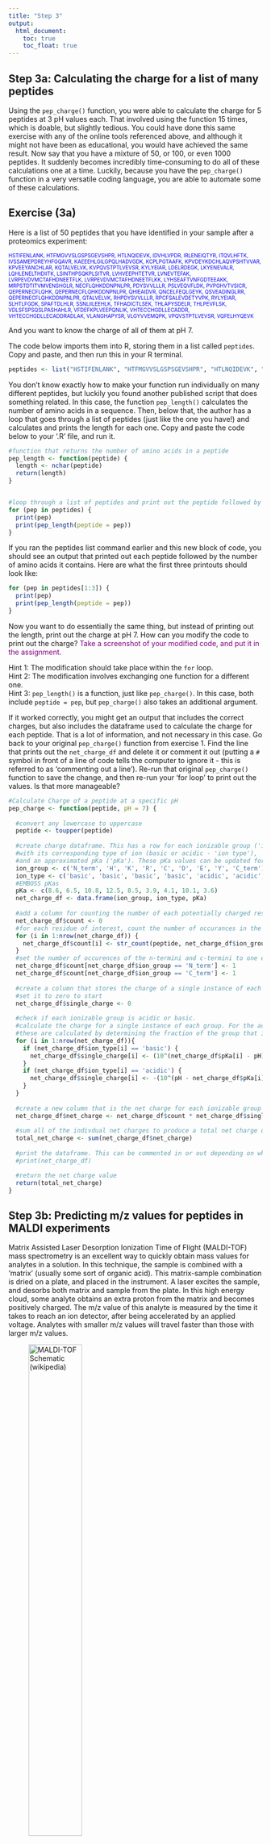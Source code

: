 ```yaml
---
title: "Step 3"
output:
  html_document:
    toc: true
    toc_float: true
---
```


## Step 3a: Calculating the charge for a list of many peptides
Using the `pep_charge()` function, you were able to calculate the charge for 5 peptides at 3 pH values each. That involved using the function 15 times, which is doable, but slightly tedious. You could have done this same exercise with any of the online tools referenced above, and although it might not have been as educational, you would have achieved the same result. Now say that you have a mixture of 50, or 100, or even 1000 peptides. It suddenly becomes incredibly time-consuming to do all of these calculations one at a time. Luckily, because you have the `pep_charge()` function in a very versatile coding language, you are able to automate some of these calculations.  

## Exercise (3a)
Here is a list of 50 peptides that you have identified in your sample after a proteomics experiment:  

<font size="1" color="blue">HSTIFENLANK, HTFMGVVSLGSPSGEVSHPR, HTLNQIDEVK, IDVHLVPDR, IRLENEIQTYR, ITQVLHFTK, IVSSAMEPDREYHFGQAVR, KAEEEHLGILGPQLHADVGDK, KCPLPGTAAFK, KPVDEYKDCHLAQVPSHTVVAR, KPVEEYANCHLAR, KQTALVELVK, KVPQVSTPTLVEVSR, KYLYEIAR, LDELRDEGK, LKYENEVALR, LQHLENELTHDIITK, LSINTHPSQKPLSITVR, LVHVEEPHTETVR, LVNEVTEFAK, LVRPEVDVMCTAFHDNEETFLK, LVRPEVDVMCTAFHDNEETFLKK, LYHSEAFTVNFGDTEEAKK, MRPSTDTITVMVENSHGLR, NECFLQHKDDNPNLPR, PDYSVVLLLR, PSLVEQVFLDK, PVPGHVTVSICR, QEPERNECFLQHK, QEPERNECFLQHKDDNPNLPR, QHIEAIDVR, QNCELFEQLGEYK, QSVEADINGLRR, QEPERNECFLQHKDDNPNLPR, QTALVELVK, RHPDYSVVLLLR, RPCFSALEVDETYVPK, RYLYEIAR, SLHTLFGDK, SPAFTDLHLR, SSNLIILEEHLK, TFHADICTLSEK, THLAPYSDELR, THLPEVFLSK, VDLSFSPSQSLPASHAHLR, VFDEFKPLVEEPQNLIK, VHTECCHGDLLECADDR, VHTECCHGDLLECADDRADLAK, VLANGHAPYSR, VLGYVVEMQPK, VPQVSTPTLVEVSR, VQFELHYQEVK</font>  

And you want to know the charge of all of them at pH 7.

The code below imports them into R, storing them in a list called `peptides`. Copy and paste, and then run this in your R terminal.
```r
peptides <- list("HSTIFENLANK", "HTFMGVVSLGSPSGEVSHPR", "HTLNQIDEVK", "IDVHLVPDR", "IRLENEIQTYR", "ITQVLHFTK", "IVSSAMEPDREYHFGQAVR", "KAEEEHLGILGPQLHADVGDK", "KCPLPGTAAFK", "KPVDEYKDCHLAQVPSHTVVAR", "KPVEEYANCHLAR", "KQTALVELVK", "KVPQVSTPTLVEVSR", "KYLYEIAR", "LDELRDEGK", "LKYENEVALR", "LQHLENELTHDIITK", "LSINTHPSQKPLSITVR", "LVHVEEPHTETVR", "LVNEVTEFAK", "LVRPEVDVMCTAFHDNEETFLK", "LVRPEVDVMCTAFHDNEETFLKK", "LYHSEAFTVNFGDTEEAKK", "MRPSTDTITVMVENSHGLR", "NECFLQHKDDNPNLPR", "PDYSVVLLLR", "PSLVEQVFLDK", "PVPGHVTVSICR", "QEPERNECFLQHK", "QEPERNECFLQHKDDNPNLPR", "QHIEAIDVR", "QNCELFEQLGEYK", "QSVEADINGLRR", "QEPERNECFLQHKDDNPNLPR", "QTALVELVK", "RHPDYSVVLLLR", "RPCFSALEVDETYVPK", "RYLYEIAR", "SLHTLFGDK", "SPAFTDLHLR", "SSNLIILEEHLK", "TFHADICTLSEK", "THLAPYSDELR", "THLPEVFLSK", "VDLSFSPSQSLPASHAHLR", "VFDEFKPLVEEPQNLIK", "VHTECCHGDLLECADDR", "VHTECCHGDLLECADDRADLAK", "VLANGHAPYSR", "VLGYVVEMQPK", "VPQVSTPTLVEVSR", "VQFELHYQEVK")
```

You don't know exactly how to make your function run individually on many different peptides, but luckily you found another published script that does something related. In this case, the function `pep_length()` calculates the number of amino acids in a sequence. Then, below that, the author has a loop that goes through a list of peptides (just like the one you have!) and calculates and prints the length for each one. Copy and paste the code below to your '.R' file, and run it.
```r
#function that returns the number of amino acids in a peptide
pep_length <- function(peptide) {
  length <- nchar(peptide)
  return(length)
}


#loop through a list of peptides and print out the peptide followed by the number of amino acids
for (pep in peptides) {
  print(pep)
  print(pep_length(peptide = pep))
}
```
If you ran the peptides list command earlier and this new block of code, you should see an output that printed out each peptide followed by the number of amino acids it contains. Here are what the first three printouts should look like: 
```r
for (pep in peptides[1:3]) {
  print(pep)
  print(pep_length(peptide = pep))
}

```
Now you want to do essentially the same thing, but instead of printing out the length, print out the charge at pH 7. How can you modify the code to print out the charge? <font color="purple">Take a screenshot of your modified code, and put it in the assignment.</font>

Hint 1: The modification should take place within the `for` loop.  
Hint 2: The modification involves exchanging one function for a different one.  
Hint 3: `pep_length()` is a function, just like `pep_charge()`. In this case, both include `peptide = pep`, but `pep_charge()` also takes an additional argument.

If it worked correctly, you might get an output that includes the correct charges, but also includes the dataframe used to calculate the charge for each peptide. That is a lot of information, and not necessary in this case. Go back to your original `pep_charge()` function from exercise 1. Find the line that prints out the `net_charge_df` and delete it or comment it out (putting a `#` symbol in front of a line of code tells the computer to ignore it - this is referred to as 'commenting out a line'). Re-run that original `pep_charge()` function to save the change, and then re-run your 'for loop' to print out the values. Is that more manageable?  
```r
#Calculate Charge of a peptide at a specific pH
pep_charge <- function(peptide, pH = 7) {
  
  #convert any lowercase to uppercase
  peptide <- toupper(peptide)
  
  #create charge dataframe. This has a row for each ionizable group ('ion group'),
  #with its corresponding type of ion (basic or acidic - 'ion type'),
  #and an approximated pKa ('pKa'). These pKa values can be updated for different situations
  ion_group <- c('N_term', 'H', 'K', 'R', 'C', 'D', 'E', 'Y', 'C_term')
  ion_type <- c('basic', 'basic', 'basic', 'basic', 'acidic', 'acidic', 'acidic', 'acidic', 'acidic')
  #EMBOSS pKas
  pKa <- c(8.6, 6.5, 10.8, 12.5, 8.5, 3.9, 4.1, 10.1, 3.6)
  net_charge_df <- data.frame(ion_group, ion_type, pKa)
  
  #add a column for counting the number of each potentially charged residue, set at 0 to start
  net_charge_df$count <- 0
  #for each residue of interest, count the number of occurances in the peptide
  for (i in 1:nrow(net_charge_df)) {
    net_charge_df$count[i] <- str_count(peptide, net_charge_df$ion_group[i])
  }
  #set the number of occurences of the n-termini and c-termini to one each
  net_charge_df$count[net_charge_df$ion_group == 'N_term'] <- 1
  net_charge_df$count[net_charge_df$ion_group == 'C_term'] <- 1
  
  #create a column that stores the charge of a single instance of each ionizable group at the given pH.
  #set it to zero to start
  net_charge_df$single_charge <- 0
  
  #check if each ionizable group is acidic or basic.
  #calculate the charge for a single instance of each group. For the acidic groups, this charge will be negative (lost a proton)
  #these are calculated by determining the fraction of the group that is protanated vs. not protanated using the supplied pH and pKa values
  for (i in 1:nrow(net_charge_df)){
    if (net_charge_df$ion_type[i] == 'basic') {
      net_charge_df$single_charge[i] <- (10^(net_charge_df$pKa[i] - pH))/((10^(net_charge_df$pKa[i] - pH)) + 1)
    }
    if (net_charge_df$ion_type[i] == 'acidic') {
      net_charge_df$single_charge[i] <- -(10^(pH - net_charge_df$pKa[i]))/((10^(pH - net_charge_df$pKa[i])) + 1)
    }
  }
  
  #create a new column that is the net charge for each ionizable group (simply the charge of one instance * number of instances)
  net_charge_df$net_charge <- net_charge_df$count * net_charge_df$single_charge
  
  #sum all of the indivdual net charges to produce a total net charge of the peptide.
  total_net_charge <- sum(net_charge_df$net_charge)
  
  #print the dataframe. This can be commented in or out depending on whether this information is wanted
  #print(net_charge_df)

  #return the net charge value
  return(total_net_charge)
}

```
## Step 3b: Predicting m/z values for peptides in MALDI experiments
Matrix Assisted Laser Desorption Ionization Time of Flight (MALDI-TOF) mass spectrometry is an excellent way to quickly obtain mass values for analytes in a solution. In this technique, the sample is combined with a 'matrix' (usually some sort of organic acid). This matrix-sample combination is dried on a plate, and placed in the instrument. A laser excites the sample, and desorbs both matrix and sample from the plate. In this high energy cloud, some analyte obtains an extra proton from the matrix and becomes positively charged. The m/z value of this analyte is measured by the time it takes to reach an ion detector, after being accelerated by an applied voltage. Analytes with smaller m/z values will travel faster than those with larger m/z values.

![*MALDI-TOF Schematic (wikipedia)*](MALDI_TOF_EN.png){width=50%}  

## Exercise (3b)
You run each of the fractions from exercise 2 on a MALDI-TOF instrument, and obtain mass spectra, which show signal at specific m/z values. You want to calculate the expected m/z values for each of your peptides to see if they are present. Luckily, you find 2 more helpful published R functions. The first takes a peptide, and returns the mass of the peptide in Daltons. The second takes a mass and a charge value and returns a m/z. Copy and paste both of these functions into R and run them.
```r
#calculate peptide mass
#create_dictionary. Each one letter code corresponds to a mass value. Must be run before the function
one_letter <- c('A','R','N','D','C','E','Q','G','H','I','L','K','M','F','P','S','T','W','Y','V')
masses <- list(71.03711381, 156.1011111, 114.0429275, 115.0269431, 103.0091845, 129.0425931, 128.0585775,
               57.02146374, 137.0589119, 113.084064, 113.084064, 128.0949631, 131.0404846, 147.0684139,
               97.05276388, 87.03202844, 101.0476785, 186.079313, 163.0633286, 99.06841395)
names(masses) <- one_letter

#the function to calculate the mass
pep_mass <- function(peptide){
  
  #convert the string to uppercase
  peptide <- toupper(peptide)
  
  #split the peptide into individual letters. [[1]] is required to select the individual values as opposed to a list
  splitpep <- strsplit(peptide,'')[[1]]
  
  #create a variable to store the mass. Set it to 0 to start
  total_mass <- 0.0
  
  #loop through each residue ('AA' in this case) in the peptide
  #first ensure that it is within the list of one letter codes above (by checking that it isn't null)
  #then add the corresponding mass for that one letter code to the total mass. masses[[AA]] accesses the mass corresponding to the specific amino acid
  for (AA in splitpep) {
    if (!is.null(masses[[AA]])) {
      total_mass <- total_mass + masses[[AA]]
    } 
  }
  
  #add the mass of H2O (for the n and c terminus... the masses used assume peptide bonds between amino acids)
  total_mass <- total_mass + 18.010565
    
  #return the total mass
  return(total_mass)
}

#A function that calculates m/z given a peptide and a pH
m_over_z <- function(peptide, pH = 7) {
  peptide_mass <- pep_mass(peptide)
  peptide_charge <- pep_charge(peptide, pH = 7)
  mass_charge_ratio <- peptide_mass / peptide_charge
  return(mass_charge_ratio)
}
```
Lets try it on one of our favorite peptides, DIAK. You should run this in your own console as well.
```r
m_over_z("DIAK", pH = 7)
```
Hmmm that output seems very high (and negative). What could be wrong? Lets try calculating charge and mass separately.
```r
pep_charge("DIAK", pH = 7)
pep_mass("DIAK")
```
So the mass looks reasonable, but the charge is very close to zero (we actually knew this already from exercise 1). So when we are dividing mass / charge, we are dividing by a number that is essentially zero, causing the m/z value to balloon to an unrealistic value.  

If you think about MALDI however, we don't actually know what the pH is, and so assuming it to be 7 is probably not accurate. In addition, based on your extensive knowledge of MALDI for peptides, you remember that almost all peptides end up with a +1 charge (due to one proton) when they are ionized with this technique. How could you modify the `m_over_z()` function to make it applicable to MALDI? The important aspects are: 

* The charge will always be +1
* The mass will be the mass of the peptide *plust the mass of a proton* which is approximately 1.008 Da.  

<font color="purple">Take a screenshot of your modified `m_over_z()` function and paste it in your assignment. What are the expected MALDI m/z values for each peptide from Exercise 2?</font>
